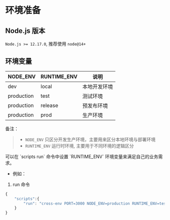 # 环境准备

## Node.js 版本

`Node.js >= 12.17.0`, 推荐使用 `node@14+`

## 环境变量

| NODE_ENV | RUNTIME_ENV | 说明 |
| ------ | ------ |------ |
| dev | local | 本地开发环境 |
| production | test | 测试环境 |
| production | release | 预发布环境 |
| production | prod | 生产环境 |

备注：

> - `NODE_ENV` 只区分开发生产环境，主要用来区分本地环境与部署环境
> - `RUNTIME_ENV` 运行时环境, 主要用于不同环境的逻辑区分


<Callout type="info">
  可以在 `scripts run` 命令中设置 `RUNTIME_ENV` 环境变量来满足自己的业务需求。
</Callout>

- 例如：

1. run 命令

```ts filename="package.json" /RUNTIME_ENV=test/
{
    "scripts":{
        "run": "cross-env PORT=3000 NODE_ENV=production RUNTIME_ENV=test yunfly",
    }
}
```
